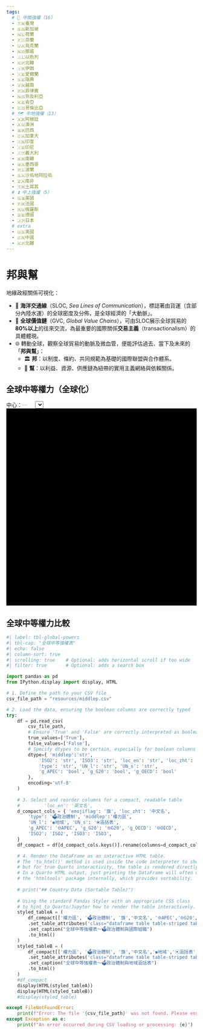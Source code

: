 ```yaml
---
tags:
  # 🔑 中關強權（16）
  - 🇹🇼臺灣
  - 🇸🇬新加坡
  - 🇳🇱荷蘭
  - 🇫🇮芬蘭
  - 🇺🇦烏克蘭
  - 🇳🇴挪威
  - 🇮🇱以色列
  - 🇰🇵北韓
  - 🇮🇷伊朗
  - 🇮🇪愛爾蘭
  - 🇸🇪瑞典
  - 🇻🇳越南
  - 🇵🇭菲律賓
  - 🇳🇬奈及利亞
  - 🇰🇪肯亞
  - 🇨🇴哥倫比亞
  # 🗺️ 中地強權（13）
  - 🇦🇷阿根廷
  - 🇦🇺澳洲
  - 🇧🇷巴西
  - 🇨🇦加拿大
  - 🇮🇳印度
  - 🇮🇩印尼
  - 🇮🇹義大利
  - 🇰🇷南韓
  - 🇲🇽墨西哥
  - 🇵🇱波蘭
  - 🇸🇦沙烏地阿拉伯
  - 🇿🇦南非
  - 🇹🇷土耳其
  # ⏫ 中上強權（5）
  - 🇬🇧英國
  - 🇫🇷法國
  - 🇷🇺俄羅斯
  - 🇩🇪德國
  - 🇯🇵日本
  # extra
  - 🇺🇸美國
  - 🇨🇳中國
  - 🇰🇵北韓
---
```


# 邦與幫

地緣政經關係可視化：

- 🌊 **海洋交通線**（SLOC, _Sea Lines of Communication_），標誌著由貨運（含部分內陸水運）的全球密度及分佈，是全球經濟的「大動脈」。    
- 🔗 **全球價值鏈**（GVC, _Global Value Chains_），可由SLOC展示全球貿易的**80%以上**的往來交流，為最重要的國際關係**交易主義**（transactionalism）的具體體現。    
- 🌐 轉動全球，觀察全球貿易的動脈及微血管，便能評估過去、當下及未來的「**邦與幫**」：
    - 🏛️ **邦**：以制度、條約、共同規範為基礎的國際聯盟與合作體系。
    - 🤝 **幫**：以利益、資源、供應鏈為紐帶的實用主義網絡與依賴關係。

## 全球中等權力（全球化）

```{=html}
<div style="display: flex; align-items: center; margin-top: 10px;">
    中心：<div id="centerCoordLabel" style="color: #ccc; margin-right: 20px; font-weight: bold; font-family: sans-serif;">
        ---
    </div>

    <select id="middlePowerSelector">
        </select>
</div>
<div id="globe" style="width:100%; height:auto; min-height:520px;background:#000"></div>

<script type="importmap">
{
  "imports": {
    "three": "https://cdn.jsdelivr.net/npm/three@0.155.0/build/three.module.js",
    "three/examples/jsm/": "https://cdn.jsdelivr.net/npm/three@0.155.0/examples/jsm/",
    "d3": "https://cdn.jsdelivr.net/npm/d3@7/+esm",
    "topojson-client": "https://cdn.jsdelivr.net/npm/topojson-client@3/+esm"
  }
}
</script>

<script type="module">
import * as THREE from "three";
import { Line2 } from "three/examples/jsm/lines/Line2.js";
import { LineMaterial } from "three/examples/jsm/lines/LineMaterial.js";
import { LineGeometry } from "three/examples/jsm/lines/LineGeometry.js";

import { OrbitControls } from "three/examples/jsm/controls/OrbitControls.js";
import * as d3 from "d3";


import { feature } from "topojson-client";

/* 🌍 ===== Settings ===== */
const GLOBE_CONFIG = {
    RADIUS: 200,
    // Camera settings
    CAMERA_DISTANCE: 200 * 2.6,   // ~520
    CLOSE_DISTANCE:  200 * 1.2,   // ~240
    // Resource URLs
    TOPO_URL: "https://cdn.jsdelivr.net/npm/world-atlas@2/countries-50m.json",
    ISO_MAP_URL: "https://mid.frmai.life/resources/iso_map.json",
    SAT_TEXTURE_URL: "https://mid.frmai.life/images/earth-blue-marble-maritime.png",
    //TOPO_URL: "https://raw.githubusercontent.com/holtzy/D3-graph-gallery/master/DATA/world.geojson",
};

// Destructure values for convenience and readability
const { RADIUS, SAT_TEXTURE_URL, TOPO_URL, CAMERA_DISTANCE, CLOSE_DISTANCE } = GLOBE_CONFIG;

/* 🌍 ===== Data Loader ===== */
let cachedCountries = null;
let highlightGroup = new THREE.Group();
let dashAnimationTime = 0;

// This setup only needs to be done once, outside the render loop
const raycaster = new THREE.Raycaster();
const screenCenter = new THREE.Vector2(0, 0); // Center of screen in NDC


async function loadCountriesWithISO3() {
  if (cachedCountries) return cachedCountries;

  const [topo, isoMap] = await Promise.all([
    fetch(GLOBE_CONFIG.TOPO_URL).then(r => r.json()),
    fetch(GLOBE_CONFIG.ISO_MAP_URL).then(r => r.json())
  ]);

  const countries = feature(topo, topo.objects.countries);

  const reverseMap = {};
  for (const [iso3, id] of Object.entries(isoMap)) {
    reverseMap[id] = iso3;
    
  }

  countries.features.forEach(f => {
    const iso3 = reverseMap[Number(f.id)];
    if (iso3) f.properties.iso3 = iso3;
  /* debug
    console.log("Topo ID:", f.id, "→", reverseMap[f.id]);
  */
  });

  cachedCountries = countries;
  return countries;
}


/* ========================================= */
/* 🌍 Middle Powers Configuration (ISO3 keys) */
/* ========================================= */
const MIDDLE_POWERS = {
  // === 🔑 中關強權 (CRITICAL MIDDLE POWERS - 16) ===
  "TWN": { label: "🇹🇼 臺灣 (Taiwan)", name: "Taiwan", lat: 23.5, lon: 121.0, color: 0x2c7bb6, closeDistF: 1.125, type: "完全民主", middlep: "🔑中關" },
  "SGP": { label: "🇸🇬 新加坡 (Singapore)", name: "Singapore", lat: 1.35, lon: 103.8, color: 0x8dc1dc, closeDistF: 1.05, type: "選舉式民主", middlep: "🔑中關" },
  "NLD": { label: "🇳🇱 荷蘭 (Netherlands)", name: "Netherlands", lat: 52.3, lon: 5.5, color: 0x2c7bb6, closeDistF: 1.15, type: "完全民主", middlep: "🔑中關" },
  "FIN": { label: "🇫🇮 芬蘭 (Finland)", name: "Finland", lat: 62.0, lon: 26.0, color: 0x2c7bb6, closeDistF: 1.35, type: "完全民主", middlep: "🔑中關" },
  "UKR": { label: "🇺🇦 烏克蘭 (Ukraine)", name: "Ukraine", lat: 49.0, lon: 32.0, color: 0x8dc1dc, closeDistF: 1.38, type: "選舉式民主", middlep: "🔑中關" },
  "NOR": { label: "🇳🇴 挪威 (Norway)", name: "Norway", lat: 61.0, lon: 8.0, color: 0x2c7bb6, closeDistF: 1.39, type: "完全民主", middlep: "🔑中關" },
  "ISR": { label: "🇮🇱 以色列 (Israel)", name: "Israel", lat: 31.5, lon: 34.8, color: 0x2c7bb6, closeDistF: 1.25, type: "實質民主", middlep: "🔑中關" },
  "PRK": { label: "🇰🇵 北韓 (North Korea)", name: "North Korea", lat: 40.0, lon: 127.0, color: 0xDFA052, closeDistF: 1.40, type: "非選舉威權", middlep: "🔑中關" },
  "IRN": { label: "🇮🇷 伊朗 (Iran)", name: "Iran", lat: 32.0, lon: 53.0, color: 0xE6F598, closeDistF: 1.50, type: "混合威權", middlep: "🔑中關" },
  "IRL": { label: "🇮🇪 愛爾蘭 (Ireland)", name: "Ireland", lat: 53.3, lon: -8.0, color: 0x2c7bb6, closeDistF: 1.20, type: "完全民主", middlep: "🔑中關" },
  "SWE": { label: "🇸🇪 瑞典 (Sweden)", name: "Sweden", lat: 62.0, lon: 15.0, color: 0x2c7bb6, closeDistF: 1.37, type: "完全民主", middlep: "🔑中關" },
  "VNM": { label: "🇻🇳 越南 (Vietnam)", name: "Vietnam", lat: 16.0, lon: 108.0, color: 0xDFA052, closeDistF: 1.70, type: "非選舉威權", middlep: "🔑中關" },
  "PHL": { label: "🇵🇭 菲律賓 (Philippines)", name: "Philippines", lat: 13.0, lon: 122.0, color: 0x8dc1dc, closeDistF: 1.65, type: "選舉式民主", middlep: "🔑中關" },
  "NGA": { label: "🇳🇬 奈及利亞 (Nigeria)", name: "Nigeria", lat: 10.0, lon: 8.0, color: 0x8dc1dc, closeDistF: 1.90, type: "選舉式民主", middlep: "🔑中關" },
  "KEN": { label: "🇰🇪 肯亞 (Kenya)", name: "Kenya", lat: 1.0, lon: 37.0, color: 0x8dc1dc, closeDistF: 1.60, type: "選舉式民主", middlep: "🔑中關" },
  "COL": { label: "🇨🇴 哥倫比亞 (Colombia)", name: "Colombia", lat: 4.0, lon: -73.0, color: 0x8dc1dc, closeDistF: 1.50, type: "選舉式民主", middlep: "🔑中關" },

  // === 🗺️ 中地強權 (REGIONAL MIDDLE POWERS - 13) ===
  "ARG": { label: "🇦🇷 阿根廷 (Argentina)", name: "Argentina", lat: -34.0, lon: -64.0, color: 0x8dc1dc, closeDistF: 1.88, type: "選舉式民主", middlep: "🗺️中地" },
  "AUS": { label: "🇦🇺 澳洲 (Australia)", name: "Australia", lat: -25.0, lon: 135.0, color: 0x2c7bb6, closeDistF: 2, type: "完全民主", middlep: "🗺️中地" },
  "BRA": { label: "🇧🇷 巴西 (Brazil)", name: "Brazil", lat: -15.0, lon: -47.0, color: 0x8dc1dc, closeDistF: 2, type: "選舉式民主", middlep: "🗺️中地" },
  "CAN": { label: "🇨🇦 加拿大 (Canada)", name: "Canada", lat: 56.0, lon: -106.0, color: 0x2c7bb6, closeDistF: 2.1, type: "完全民主", middlep: "🗺️中地" },
  "IND": { label: "🇮🇳 印度 (India)", name: "India", lat: 21.0, lon: 78.0, color: 0x8dc1dc, closeDistF: 1.75, type: "選舉式民主", middlep: "🗺️中地" },
  "IDN": { label: "🇮🇩 印尼 (Indonesia)", name: "Indonesia", lat: -5.0, lon: 120.0, color: 0x8dc1dc, closeDistF: 1.60, type: "選舉式民主", middlep: "🗺️中地" },
  "ITA": { label: "🇮🇹 義大利 (Italy)", name: "Italy", lat: 42.0, lon: 12.5, color: 0x2c7bb6, closeDistF: 1.30, type: "完全民主", middlep: "🗺️中地" },
  "KOR": { label: "🇰🇷 南韓 (South Korea)", name: "South Korea", lat: 36.0, lon: 127.5, color: 0x2c7bb6, closeDistF: 1.18, type: "完全民主", middlep: "🗺️中地" },
  "MEX": { label: "🇲🇽 墨西哥 (Mexico)", name: "Mexico", lat: 23.0, lon: -102.0, color: 0x8dc1dc, closeDistF: 1.55, type: "選舉式民主", middlep: "🗺️中地" },
  "POL": { label: "🇵🇱 波蘭 (Poland)", name: "Poland", lat: 52.0, lon: 19.0, color: 0x8dc1dc, closeDistF: 1.33, type: "選舉式民主", middlep: "🗺️中地" },
  "SAU": { label: "🇸🇦 沙烏地阿拉伯 (Saudi Arabia)", name: "Saudi Arabia", lat: 25.0, lon: 45.0, color: 0xDFA052, closeDistF: 1.65, type: "非選舉威權", middlep: "🗺️中地" },
  "ZAF": { label: "🇿🇦 南非 (South Africa)", name: "South Africa", lat: -30.0, lon: 25.0, color: 0x8dc1dc, closeDistF: 1.48, type: "選舉式民主", middlep: "🗺️中地" },
  "TUR": { label: "🇹🇷 土耳其 (Turkey)", name: "Turkey", lat: 39.0, lon: 35.0, color: 0xE6F598, closeDistF: 1.38, type: "多黨威權", middlep: "🗺️中地" },

  // === 💪中上強權⏫ (UPPER MIDDLE POWERS - 5) - LAST ===
  "GBR": { label: "🇬🇧 英國 (United Kingdom)", name: "United Kingdom", lat: 55.0, lon: -3.0, color: 0x2c7bb6, closeDistF: 1.45, type: "完全民主", middlep: "⏫中上" },
  "FRA": { label: "🇫🇷 法國 (France)", name: "France", lat: 46.23, lon: 2.42, color: 0x2c7bb6, closeDistF: 1.45, type: "完全民主", middlep: "⏫中上" },
  "RUS": { label: "🇷🇺 俄羅斯 (Russia)", name: "Russia", lat: 60.0, lon: 90.0, color: 0xDFA052, closeDistF: 3.00, type: "非選舉威權", middlep: "⏫中上" },
  "DEU": { label: "🇩🇪 德國 (Germany)", name: "Germany", lat: 51.0, lon: 9.0, color: 0x2c7bb6, closeDistF: 1.45, type: "完全民主", middlep: "⏫中上" },
  "JPN": { label: "🇯🇵 日本 (Japan)", name: "Japan", lat: 36.0, lon: 138.0, color: 0x2c7bb6, closeDistF: 1.45, type: "完全民主", middlep: "⏫中上" }
};

/* ---------------------------------------------------- */
/* 🔥 CRITICAL FIXES: Global Declarations and Handlers */
/* ---------------------------------------------------- */

// 1. Declare scene variables globally using 'let' so they can be assigned in init()
let container, camera, renderer, controls, globeGroup,globeMesh, scene;

// 2. Define the country select element variable here, before init() uses it
const countrySelect = document.getElementById("middlePowerSelector");

// Helper to trigger animation (Needed before init() uses it)
async function animateToSelectedCountry(isoCode3) {
  if (!isoCode3) return;

  const COUNTRY_DATA = MIDDLE_POWERS[isoCode3];
  const targetCloseDistance = RADIUS * COUNTRY_DATA.closeDistF;

  const countries = await loadCountriesWithISO3();
  const feature = countries.features.find(f => f.properties.iso3 === isoCode3);

  if (!feature) {
    console.warn("False polygon found for:", isoCode3);
    return;
  }

  // ✅ Highlight only the selected country
  highlightCountry(feature, 0xffff5c, 7); // or COUNTRY_DATA.color
  
  //const [lon, lat] = d3.geoCentroid(feature);
  //France is off when using d3.geoCentroid
  await animateCameraToLatLon(COUNTRY_DATA.lat, COUNTRY_DATA.lon, CAMERA_DISTANCE, targetCloseDistance, 1500);
}



/* ---------------------------------------------------- */
/* 🚀 CORE FUNCTIONS (latLonToVector3, easeInOutQuad, slerpUnit, etc.) */
/* ---------------------------------------------------- */
// ... (All core math and camera functions remain the same) ...
// NOTE: The function that returns the material should be defined before init() runs
async function createGlobeMaterial() {
  const texture = await new Promise((res, rej) => {
    new THREE.TextureLoader().load(
      SAT_TEXTURE_URL,
      t => {
        t.anisotropy = renderer.capabilities.getMaxAnisotropy();
        t.colorSpace = THREE.SRGBColorSpace;
        res(t);
      },
      undefined,
      rej
    );
  });
  return new THREE.MeshStandardMaterial({ map: texture });
}

/* ===== Core math utilities ===== */
/* Correct lat/lon → Cartesian (post‑Gemini working mapping) */
function latLonToVector3(lat, lon, radius = RADIUS) {
  const phi = THREE.MathUtils.degToRad(90 - lat);
  const theta = THREE.MathUtils.degToRad(lon);
  return new THREE.Vector3(
    radius * Math.sin(phi) * Math.cos(theta),  // X
    radius * Math.cos(phi),                    // Y
    -radius * Math.sin(phi) * Math.sin(theta)  // Z
  );
}
/* Inverse Cartesian → lat/lon (for center-of-view tracking) */
function vector3ToLatLon(vector) {
    const R = vector.length(); 
    const yOverR = THREE.MathUtils.clamp(vector.y / R, -1, 1);
    
    // Y-up axis correctly implies phi calculation
    const phi = Math.acos(yOverR); 
    
    // --- CRITICAL CHECK: Does this match your Z-axis sign? ---
    // If your forward formula uses -R * sin(phi) * sin(theta) for Z, 
    // then the inverse MUST use atan2(-vector.z, vector.x) for theta.
    const theta = Math.atan2(-vector.z, vector.x); // <--- This must be correct

    // 4. Convert Angles back to Degrees and apply the 90° latitude offset
    // lat = 90 - (phi in degrees)
    const lat = 90 - THREE.MathUtils.radToDeg(phi); 
    
    // lon = (theta in degrees)
    let lon = THREE.MathUtils.radToDeg(theta);

    // Ensure longitude is wrapped to the standard -180 to 180 range
    if (lon > 180) {
        lon -= 360;
    } else if (lon < -180) {
        lon += 360;
    }

    return { 
        lat: lat.toFixed(2), 
        lon: lon.toFixed(2) 
    };
}

// Function to update the HTML display element
function updateHTMLLabel(coords) {
    const label = document.getElementById('centerCoordLabel');
    if (label) {
        // Updated display format
        label.innerHTML = `Lat: ${coords.lat}° | Lon: ${coords.lon}°`;
    }
}

/* ========================================= */
/* 🚀 Core Animation Utilities (Math)        */
/* ========================================= */

// Easing function for smooth start/stop

function easeInOutQuad(t) {
  return t < 0.5 ? 2*t*t : 1 - Math.pow(-2*t + 2, 2) / 2;
}

// Spherical Linear Interpolation for smooth rotation along the globe surface
function slerpUnit(a, b, t) {
  const v0 = a.clone().normalize();
  const v1 = b.clone().normalize();
  let dot = THREE.MathUtils.clamp(v0.dot(v1), -1, 1);

  if (dot < -0.9995) {
    let orth = new THREE.Vector3(1,0,0).cross(v0);
    if (orth.lengthSq() < 1e-6) orth = new THREE.Vector3(0,1,0).cross(v0);
    orth.normalize();
    const angle = Math.PI * t;
    return v0.clone().multiplyScalar(Math.cos(angle))
      .add(orth.clone().multiplyScalar(Math.sin(angle))).normalize();
  }
  if (dot > 0.9995) return v0.clone().lerp(v1, t).normalize();

  const theta = Math.acos(dot);
  const sinTheta = Math.sin(theta);
  const s0 = Math.sin((1 - t) * theta) / sinTheta;
  const s1 = Math.sin(t * theta) / sinTheta;
  return v0.clone().multiplyScalar(s0).add(v1.clone().multiplyScalar(s1)).normalize();
}

/* ========================================= */
/* 🎥 High-Level Camera Controls             */
/* ========================================= */
// Immediately sets the camera to look at a point from a specific distance
function setCameraToLatLon(lat, lon, distance = CAMERA_DISTANCE) {
  const dir = latLonToVector3(lat, lon).normalize();
  camera.position.copy(dir.multiplyScalar(distance));
  camera.up.set(0, 1, 0);
  camera.lookAt(0, 0, 0);
}

// Animates camera rotation at a fixed distance (uses slerp)
function animateCameraTo(lat, lon, duration = 1500, distance = CAMERA_DISTANCE) {
  const startDir = camera.position.clone().normalize();
  const endDir = latLonToVector3(lat, lon).normalize();
  const startTime = performance.now();
  return new Promise(resolve => {
    function step(now) {
      const t = Math.min(1, (now - startTime) / duration);
      const e = easeInOutQuad(t);
      const dir = slerpUnit(startDir, endDir, e);
      camera.position.copy(dir.multiplyScalar(distance));
      camera.up.set(0, 1, 0);
      camera.lookAt(0, 0, 0);
      if (t < 1) requestAnimationFrame(step); else resolve();
    }
    requestAnimationFrame(step);
  });
}

// Animates a zoom in/out *without* changing direction (uses lerp on distance)
function animateCameraZoomTo(lat, lon, targetDistance = CLOSE_DISTANCE, duration = 1000) {
  const startDist = camera.position.length();
  const dir = latLonToVector3(lat, lon).normalize(); // correct direction
  const startTime = performance.now();

  return new Promise(resolve => {
    function step(now) {
      const t = Math.min(1, (now - startTime) / duration);
      const e = easeInOutQuad(t);
      const dist = THREE.MathUtils.lerp(startDist, targetDistance, e);
      camera.position.copy(dir.clone().multiplyScalar(dist));
      camera.up.set(0, 1, 0);
      camera.lookAt(0, 0, 0);
      if (t < 1) requestAnimationFrame(step); else resolve();
    }
    requestAnimationFrame(step);
  });
}

// Primary animation function: smooth rotation (slerp) AND zoom (lerp) simultaneously
function animateCameraToLatLon(lat, lon, fromDistance, toDistance, duration = 1500) {
  const startDir = camera.position.clone().normalize();
  const endDir = latLonToVector3(lat, lon).normalize();
  const startDist = camera.position.length();
  const startTime = performance.now();

  return new Promise(resolve => {
    function step(now) {
      const t = Math.min(1, (now - startTime) / duration);
      const e = easeInOutQuad(t);
      const dir = slerpUnit(startDir, endDir, e);
      const dist = THREE.MathUtils.lerp(fromDistance, toDistance, e);
      camera.position.copy(dir.multiplyScalar(dist));
      camera.up.set(0, 1, 0);
      camera.lookAt(0, 0, 0);
      if (t < 1) requestAnimationFrame(step); else resolve();
    }
    requestAnimationFrame(step);
  });
}


/* ===== Helpers ===== */
function highlightCountry(feature, color = 0xff3366, linewidth = 6) {
  highlightGroup.clear(); // Remove previous highlight

  const rings = [];
  const g = feature.geometry;
  if (!g) return;

  if (g.type === "Polygon") {
    rings.push(...g.coordinates);
  } else if (g.type === "MultiPolygon") {
    g.coordinates.forEach(polygon => rings.push(...polygon));
  }

  rings.forEach(ring => {
    const pts = ring.flatMap(([lon, lat]) => {
      const v = latLonToVector3(lat, lon, RADIUS * 1.005); // Float above base
      return [v.x, v.y, v.z];
    });

    const geo = new LineGeometry();
    geo.setPositions(pts);

    const mat = new LineMaterial({
      color,
      linewidth,
      transparent: true,
      opacity: 0.5,
      dashed: true,
      dashOffset: 0 // 👈 initial offset
    });
    mat.resolution.set(window.innerWidth, window.innerHeight);

    const line = new Line2(geo, mat);
    line.computeLineDistances();
    highlightGroup.add(line);
  });
}


/* Draw GeoJSON feature boundaries on the globe surface */
function drawBoundary(geojson, options = {}) {
  const color = options.color ?? 0xffcc00;
  const offset = options.offset ?? 0.9999;
  const linewidth = options.linewidth !== undefined ? options.linewidth : 0.001;

  const group = new THREE.Group();
  const rings = [];

  (geojson.features || []).forEach(f => {
    const g = f.geometry;
    if (!g) return;
    if (g.type === "Polygon") {
      rings.push(...g.coordinates);
    } else if (g.type === "MultiPolygon") {
      g.coordinates.forEach(polygon => rings.push(...polygon));
    }
  });

  rings.forEach(ring => {
    const pts = [];
    ring.forEach(([lon, lat]) => {
      const v = latLonToVector3(lat, lon, RADIUS * offset);
      pts.push(v.x, v.y, v.z);
    });

    const geo = new LineGeometry();
    geo.setPositions(pts);

    const mat = new LineMaterial({
      color,
      linewidth,
      transparent: true,
      opacity: 0.6, // simulate fil
      dashed: false
    });
    mat.resolution.set(window.innerWidth, window.innerHeight);

    const line = new Line2(geo, mat);
    line.computeLineDistances();
    group.add(line);
  });

  globeGroup.add(group);
  return group;
}

async function findAndDrawCountryByISO3(isoCode3, boundaryColor = 0x00ffff) {
  const countries = await loadCountriesWithISO3();

  const countryData = MIDDLE_POWERS[isoCode3] || Object.values(MIDDLE_POWERS).find(c => c.iso3 === isoCode3);
  if (!countryData) {
    console.warn("Missing metadata for:", isoCode3);
    return null;
  }

  let feature = countries.features.find(f => f.properties.iso3 === isoCode3);

  if (!feature && countryData.name) {
    feature = countries.features.find(f => f.properties?.name === countryData.name);
  }

  if (feature) {
    drawBoundary(
      { type: "FeatureCollection", features: [feature] },
      { linewidth: 2.5, color: boundaryColor, offset: 1.001 }
    );
    const [lon, lat] = d3.geoCentroid(feature);

    return [lat, lon];
  }

  console.warn("False polygon found for:", isoCode3);
  return null;
}





/* -------------------------------- */
/* 🖱️ Widget and Event Handlers (Setup) */
/* -------------------------------- */

function setupUI() {
    const countrySelect = document.getElementById("middlePowerSelector");
    if (!countrySelect) {
        console.warn("middlePowerSelector element not found.");
        return;
    }

    // 1. Clear and Add Placeholder Option
    countrySelect.innerHTML = '';
    const placeholderOption = document.createElement('option');
    placeholderOption.value = "";
    placeholderOption.textContent = "Select a Middle Power...";
    placeholderOption.disabled = true;
    placeholderOption.selected = true;
    countrySelect.appendChild(placeholderOption);

    // 2. Get and explicitly sort the ISO codes
    const sortedIsoCodes = Object.keys(MIDDLE_POWERS).sort();

    // 3. Populate with sorted data (ISO code as value, Label as text)
    for (const isoCode of sortedIsoCodes) { 
        const countryData = MIDDLE_POWERS[isoCode];
        const option = document.createElement('option');
        
        // VALUE is the ISO code (e.g., "AR")
        option.value = isoCode;
        
        // TEXT is the user-friendly label (e.g., "Argentina (阿根廷) 🇦🇷")
        option.textContent = countryData.label; 
        countrySelect.appendChild(option);
    }

    // 4. Set Event Handler
    countrySelect.onchange = (e) => {
        // e.target.value will be the ISO3 code (e.g., "PL")
        animateToSelectedCountry(e.target.value); 
    };
    
    // 5. Set initial selection state in the UI for the animation sequence
    countrySelect.value = "PL"; 
}

/* ---------------------------------------------------- */
/* 🔄 SCENE & APP LIFECYCLE */
/* ---------------------------------------------------- */

// Resize & render
function onResize() {
    // These variables are globally defined and assigned in init()
    if (!container) return; 
    const w = container.clientWidth, h = container.clientHeight;
    camera.aspect = w / h;
    camera.updateProjectionMatrix();
    renderer.setSize(w, h);
}
window.addEventListener("resize", onResize);


function animate() {
    requestAnimationFrame(animate);
    controls.update();

    // === START: LAT/LON Center Display Logic ===

    // 🎯 FIX: Check if the globeMesh is defined before using it for raycasting.
    if (globeMesh) {
        // 1. Raycast through the center of the screen
        raycaster.setFromCamera(screenCenter, camera);
        
        // 2. Find the intersection with the globe mesh
// Use globeMesh if it's the single Mesh, or globeGroup.children if it's nested
        const target = Array.isArray(globeGroup.children) ? globeGroup.children : globeMesh; 
        const intersects = raycaster.intersectObjects(target, true); // Safer to use Objects/Group

        console.log("Intersects found:", intersects.length); // DEBUG 1

        if (intersects.length > 0) {
            const intersectionPoint = intersects[0].point;
            
            // --- NEW DEBUG ---
            const coords = vector3ToLatLon(intersectionPoint);
            console.log("Calculated Coords:", coords); // DEBUG 2

            // --- END NEW DEBUG ---


            updateHTMLLabel(coords);
        } else {
            updateHTMLLabel({ lat: '---', lon: '---' }); 
        }
    } else {
        // Option: Show a loading message if the globe isn't ready
        updateHTMLLabel({ lat: 'Loading...', lon: 'Loading...' }); 
    }
    
    // === END: LAT/LON Center Display Logic ===

    // 🌀 Animate dash offset (your existing code)
    dashAnimationTime += 0.02;
    highlightGroup.traverse(obj => {
        if (obj.material && obj.material.dashed) {
            obj.material.dashOffset = dashAnimationTime;
            obj.material.needsUpdate = true;
        }
    });

    renderer.render(scene, camera);
}

async function drawAllCountries(boundaryColor = 0x00ffff) {
  const resp = await fetch(TOPO_URL);
  const countries = await resp.json(); // already a FeatureCollection

  drawBoundary(countries, {
    linewidth: 0.002,
    color: boundaryColor,
    offset: 1.001
  });

  return countries;
}


/* ===== Init & sequence (The main setup logic) ===== */

async function init() {
    // 1. DOM/RENDERER SETUP
    container = document.getElementById("globe");
    if (!container) {
        console.error("Error: Could not find HTML element with ID 'globe'. Aborting initialization.");
        return;
    }
    
    // Assign scene components to the global 'let' variables
    scene = new THREE.Scene(); // 🔥 FIX 2: Create scene first
    const lightGrayColor = 0xE0E0E0;
    scene.background = new THREE.Color(lightGrayColor);

    /* Highlighting the selected country */    
    scene.add(highlightGroup);

    camera = new THREE.PerspectiveCamera(45, container.clientWidth/container.clientHeight, 0.1, 5000);

    // Create RENDERER before calling functions that use it (like createGlobeMaterial)
    renderer = new THREE.WebGLRenderer({ antialias: true }); 
    //renderer.useLegacyLights = true;
    renderer.toneMapping = THREE.ACESFilmicToneMapping;
    renderer.toneMappingExposure = 1.0;
    renderer.setSize(container.clientWidth, container.clientHeight);
    renderer.setPixelRatio(Math.min(window.devicePixelRatio, 2));
    container.appendChild(renderer.domElement);

    controls = new OrbitControls(camera, renderer.domElement);
    controls.enablePan = false;
    controls.enableDamping = true;
    controls.minDistance = RADIUS * 1.05;
    controls.maxDistance = RADIUS * 6;
    
    // 2. LIGHTING SETUP
    scene.add(new THREE.AmbientLight(0xffffff, 1.2)); 
    // Correctly define and add the DirectionalLight instance:
    const dirLight = new THREE.DirectionalLight(0xffffff, 0.8); 
    dirLight.position.set(5, 10, 7);
    scene.add(dirLight); // 🔥 FIX: Add the light object itself
    
    // 3. GLOBE GROUP SETUP 
    globeGroup = new THREE.Group(); 
    scene.add(globeGroup);

    // 4. ASYNC GLOBE/TOPO LOADING
    globeMesh = await createGlobeMaterial(); // Await ensures renderer is available
    // 🔥 FIX: Define sphereGeometry locally before use
    const sphereGeometry = new THREE.SphereGeometry(RADIUS, 64, 64); 
    globeGroup.add(new THREE.Mesh(sphereGeometry, globeMesh));
    
    // 5. ASYNC GLOBE/BOUNDARY LOADING
    //const countries = await drawAllCountries(0x888888); // draw all outlines in gray

    const centroids = {};
    for (const iso3 in MIDDLE_POWERS) {
      const country = MIDDLE_POWERS[iso3];

      const [cLat, cLon] = await findAndDrawCountryByISO3(iso3, country.color);
      centroids[iso3] = { lat: cLat, lon: cLon };

    }


    // 6. INITIAL ANIMATION SEQUENCE (Refactored to use ISO3 codes)
    //const twn = centroids["TWN"];
    //const pol = centroids["POL"];

    // 🔥 Updated to use closeDistF
    //const TWN_CLOSE_DIST = RADIUS * MIDDLE_POWERS["TWN"].closeDistF;
    //const POL_CLOSE_DIST = RADIUS * MIDDLE_POWERS["POL"].closeDistF;

    // Update selector to match ISO3 key
    countrySelect.value = "POL";
    const THIS = centroids[countrySelect.value];
    const THIS_CLOSE_DIST = RADIUS * MIDDLE_POWERS[countrySelect.value].closeDistF;
    await animateCameraToLatLon(THIS.lat, THIS.lon, THIS_CLOSE_DIST, CAMERA_DISTANCE, 800);
    await animateCameraToLatLon(THIS.lat, THIS.lon, THIS_CLOSE_DIST, CAMERA_DISTANCE, 2800);

    // Set starting camera position at Taiwan's correct distance
    // setCameraToLatLon(twn.lat, twn.lon, TWN_CLOSE_DIST);

    // Sequence: Taiwan (Zoom out to default CAMERA_DISTANCE)
    // await animateCameraToLatLon(twn.lat, twn.lon, TWN_CLOSE_DIST, CAMERA_DISTANCE, 800);

    // Sequence: Poland (Fly + Zoom in to Poland's specific distance)
    // await animateCameraToLatLon(pol.lat, pol.lon, CAMERA_DISTANCE, POL_CLOSE_DIST, 2800);

    
    // 6. START LOOP
    animate();
}

// ------------------------------------------------------------------
// 🔥 THE CRITICAL FIX: Ensure Init runs AFTER the DOM is ready
window.addEventListener('DOMContentLoaded', () => {
    // 1. Set up the UI (Populate Selector and set handlers)
    setupUI(); 
    
    // 2. Initialize the 3D scene and start the animation
    init();
});




// ------------------------------------------------------------------

</script>
```

## 全球中等權力比較

::: {.callout-note}

```python
#| label: tbl-global-powers
#| tbl-cap: "全球中等強權表"
#| echo: false
#| column-sort: true
#| scrolling: true    # Optional: adds horizontal scroll if too wide
#| filter: true       # Optional: adds a search box

import pandas as pd
from IPython.display import display, HTML

# 1. Define the path to your CSV file
csv_file_path = "resources/middlep.csv" 

# 2. Load the data, ensuring the boolean columns are correctly typed
try:
    df = pd.read_csv(
        csv_file_path,
        # Ensure 'True' and 'False' are correctly interpreted as boolean
        true_values=['True'], 
        false_values=['False'],
        # Specify dtypes to be certain, especially for boolean columns
        dtype={ 'middlep':'str',
            'ISO2': 'str', 'ISO3': 'str', 'loc_en': 'str', 'loc_zht': 'str', 'emojiflag': 'str', 
            'type': 'str', 'UN_l': 'str', 'UN_s': 'str',
            'g_APEC': 'bool', 'g_G20': 'bool', 'g_OECD': 'bool'
        },
        encoding='utf-8'
    )
    
    # 3. Select and reorder columns for a compact, readable table
    #         'loc_en': '英文名',  
    d_compact_cols = { 'emojiflag': '旗', 'loc_zht': '中文名', 
        'type': '🗳政治體制', 'middlep':'權力區',
        'UN_l': '◉地域', 'UN_s': '⦿涵括表',
        'g_APEC': '🌐APEC', 'g_G20': '🌐G20', 'g_OECD': '🌐OECD',
        'ISO2': 'ISO2', 'ISO3': 'ISO3', 
    }
    df_compact = df[d_compact_cols.keys()].rename(columns=d_compact_cols)

    # 4. Render the DataFrame as an interactive HTML table.
    # The 'to_html()' method is used inside the code interpreter to show the result,
    # but for true Quarto interactivity, the table is rendered directly.
    # In a Quarto HTML output, just printing the DataFrame will often use 
    # the 'htmltools' package internally, which provides sortability.
    
    # print("## Country Data (Sortable Table)")
    
    # Using the standard Pandas Styler with an appropriate CSS class
    # to hint to Quarto/Jupyter how to render the table interactively.
    styled_tableA = (
        df_compact[['權力區', '🗳政治體制', '旗','中文名', '🌐APEC','🌐G20','🌐OECD','ISO2', 'ISO3']].style
        .set_table_attributes('class="dataframe table table-striped table-hover"') 
        .set_caption("全球中等強權表〜🗳政治體制與國際組織")
        .to_html()
    )
    styled_tableB = (
        df_compact[['權力區', '🗳政治體制', '旗','中文名','◉地域','⦿涵括表','ISO2', 'ISO3']].style
        .set_table_attributes('class="dataframe table table-striped table-hover"') 
        .set_caption("全球中等強權表〜🗳政治體制與地域涵括表")
        .to_html()
    )
    #df_compact
    display(HTML(styled_tableA))
    display(HTML(styled_tableB))
    #display(styled_table)

except FileNotFoundError:
    print(f"Error: The file '{csv_file_path}' was not found. Please ensure it is in the same directory.")
except Exception as e:
    print(f"An error occurred during CSV loading or processing: {e}")
```

:::
